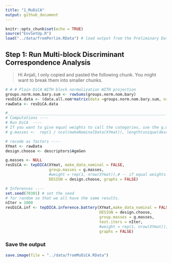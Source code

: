 ```yaml
---
title: "1_MuDiCA"
output: github_document
---
```


```r
knitr::opts_chunk$set(echo = TRUE)
source("EnvSetUp.R")
load("../data/fromPerlim.RData") # load output from the Preliminary Data Cleaning
```

## Step 1: Run Multi-block Discriminant Correspondence Analysis

> Hi Anjali, I only copied and pasted the following chunk. You might want to break them into smaller chunks.

```r
# # # Plain DiCA WITH block normalization WITH projection
groups.norm.nom.bary.sum <- rowSums(groups.norm.nom.bary)
resDiCA.data <- (data.all.nom*matrix(data =groups.norm.nom.bary.sum, nrow = dim(data.all.nom)[1], ncol = length(groups.norm.nom.bary.sum),byrow=TRUE))
rawData <- resDiCA.data

#_____________________________________________________________________
# Computations ----
# Run DiCA  ----
# If you want to give equal weights to call the categories, use the g.masses code below
# g.masses <-  rep(1 / ncol(makeNominalData(XYmat)), length(unique(descriptors$MajorClin)))

# recode as factors ----
XYmat <- rawData
design.choose <- descriptors$AgeGen

g.masses <- NULL
resDiCA <- tepDICA(XYmat, make_data_nominal = FALSE, 
                   group.masses = g.masses,
                   #weight = rep(1, nrow(XYmat)),# -- if equal weights for all columns,                    
                   DESIGN = design.choose, graphs = FALSE)

# Inferences ----
set.seed(70301) # set the seed
# for random so that we all have the same results.
nIter = 1000
resDiCA.inf <- tepDICA.inference.battery(XYmat,make_data_nominal = FALSE,
                                         DESIGN = design.choose,
                                         group.masses = g.masses,
                                         test.iters = nIter,
                                         #weight = rep(1, nrow(XYmat)), # -- if equal weights for all columns,
                                         graphs = FALSE)
```

### Save the output
```r
save.image(file = "../data/fromMuDiCA.RData")
```


